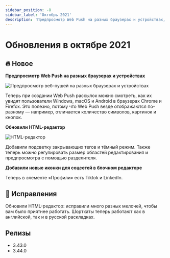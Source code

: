```yaml
---
sidebar_position: -8
sidebar_label: 'Октябрь 2021'
description: 'Предпросмотр Web Push на разных браузерах и устройствах, обновления HTML-редактора, новые иконки соцсетей в блочном редакторе'
---
```



# Обновления в октябре 2021

## 🔥 Новое

**Предпросмотр Web Push на разных браузерах и устройствах**

<p align="left">
  <img src={webPushPreview} alt="Предпросмотр веб-пушей на разных браузерах и устройствах" />
</p>

Теперь при создании Web Push рассылок можно смотреть, как их увидят пользователи Windows, macOS и Android в браузерах Chrome и Firefox. Это полезно, потому что Web Push везде отображаются по-разному — например, отличается количество символов, картинок и кнопок.

**Обновили HTML-редактор**

<p align="left">
  <img src={newHTMLEditor} alt="HTML-редактор" />
</p>

Добавили подсветку закрывающих тегов и тёмный режим. Также теперь можно регулировать размер областей редактирования и предпросмотра с помощью разделителя.

**Добавили новые иконки для соцсетей в блочном редакторе**

Теперь в элементе «Профили» есть Tiktok и LinkedIn.

## 🐛 Исправления

Обновили HTML-редактор: исправили много разных мелочей, чтобы вам было приятнее работать. Шорткаты теперь работают как в английской, так и в русской раскладках.

## Релизы

- 3.43.0
- 3.44.0
